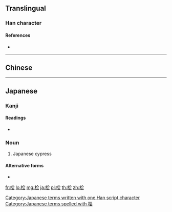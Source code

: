 {{character info/new}}
{{also|檜}}
==Translingual==

===Han character===
{{Han char|rn=75|rad=木|as=06|sn=10|four=|canj=DOMI|ids=⿰木会}}

====References====
* {{Han ref|kx=0526.211|hdz=21202.050|uh=6867|ud=26727}}

----

==Chinese==
{{zh-see|檜}}

----

==Japanese==

===Kanji===
{{ja-kanji|grade=|rs=木06|style=s|kyu=檜}}

====Readings====
* {{ja-readings|on=[[かい]] (kai)|kun=[[ひのき]] (hinoki), [[ひ]] (hi)}}

===Noun===
{{ja-noun|ひのき}}

# {{ja-def|ヒノキ}} Japanese cypress

====Alternative forms====
* {{l|ja|檜}}

[[Category:Japanese terms written with one Han script character]]
[[Category:Japanese terms spelled with 桧]]

[[fr:桧]]
[[lo:桧]]
[[mg:桧]]
[[ja:桧]]
[[pl:桧]]
[[th:桧]]
[[zh:桧]]